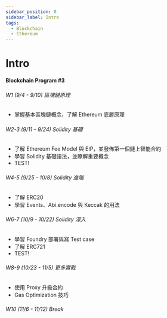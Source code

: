 ```yaml
---
sidebar_position: 0
sidebar_label: Intro
tags:
  - Blockchain
  - Ethereum
---
```



# Intro

#### Blockchain Program #3

###### W1 (9/4 - 9/10) 區塊鏈原理

- 掌握基本區塊鏈概念，了解 Ethereum 底層原理

###### W2-3 (9/11 - 9/24) Solidity 基礎

- 了解 Ethereum Fee Model 與 EIP，並發佈第一個鏈上智能合約
- 學習 Solidity 基礎語法，並瞭解重要概念
- TEST!

###### W4-5 (9/25 - 10/8) Solidity 進階

- 了解 ERC20
- 學習 Events、Abi.encode 與 Keccak 的用法

###### W6-7 (10/9 - 10/22) Solidity 深入

- 學習 Foundry 部署與寫 Test case
- 了解 ERC721
- TEST!

###### W8-9 (10/23 - 11/5) 更多實戰

- 使用 Proxy 升級合約
- Gas Optimization 技巧

###### W10 (11/6 - 11/12) Break
